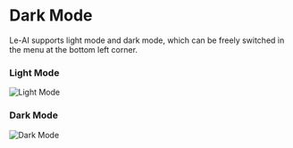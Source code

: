 # Dark Mode

Le-AI supports light mode and dark mode, which can be freely switched in the menu at the bottom left corner.

### Light Mode

![Light Mode](/basic/dark-mode/light.png)

### Dark Mode

![Dark Mode](/basic/dark-mode/dark.png)
